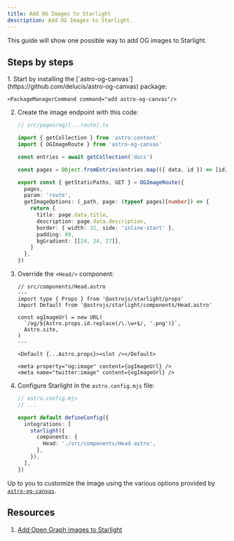 ```yaml
---
title: Add OG Images to Starlight
description: Add OG Images to Starlight.
---
```



This guide will show one possible way to add OG images to Starlight.

## Steps by steps

<Steps>
1.  Start by installing the [`astro-og-canvas`](https://github.com/delucis/astro-og-canvas) package:
    
    <PackageManagerCommand command="add astro-og-canvas"/>

2.  Create the image endpoint with this code:

    ```ts
    // src/pages/og/[...route].ts

    import { getCollection } from 'astro:content'
    import { OGImageRoute } from 'astro-og-canvas'

    const entries = await getCollection('docs')

    const pages = Object.fromEntries(entries.map(({ data, id }) => [id, { data }]))

    export const { getStaticPaths, GET } = OGImageRoute({
      pages,
      param: 'route',
      getImageOptions: (_path, page: (typeof pages)[number]) => {
        return {
          title: page.data.title,
          description: page.data.description,
          border: { width: 32, side: 'inline-start' },
          padding: 80,
          bgGradient: [[24, 24, 27]],
        }
      },
    })
    ```

3.  Override the `<Head/>` component:

    ```astro
    // src/components/Head.astro
    ---
    import type { Props } from '@astrojs/starlight/props'
    import Default from '@astrojs/starlight/components/Head.astro'

    const ogImageUrl = new URL(
      `/og/${Astro.props.id.replace(/\.\w+$/, '.png')}`,
      Astro.site,
    )
    ---

    <Default {...Astro.props}><slot /></Default>

    <meta property="og:image" content={ogImageUrl} />
    <meta name="twitter:image" content={ogImageUrl} />
    ```

4.  Configure Starlight in the `astro.config.mjs` file:

    ```ts ins={8}
    // astro.config.mjs
    // ...

    export default defineConfig({
      integrations: [
        starlight({
          components: {
            Head: './src/components/Head.astro',
          },
        }),
      ],
    })
    ```

</Steps>

Up to you to customize the image using the various options provided by [`astro-og-canvas`](https://github.com/delucis/astro-og-canvas/tree/latest/packages/astro-og-canvas#image-options).

## Resources

1. [Add Open Graph images to Starlight](https://hideoo.dev/notes/starlight-og-images)

